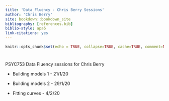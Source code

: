 ```yaml
---
title: 'Data Fluency - Chris Berry Sessions'
author: 'Chris Berry'
site: bookdown::bookdown_site
bibliography: [references.bib]
biblio-style: apa6
link-citations: yes
---
```



```r
knitr::opts_chunk$set(echo = TRUE, collapse=TRUE, cache=TRUE, comment=NA, message=FALSE)
```

# {-}

PSYC753 Data Fluency sessions for Chris Berry

- Building models 1  - 21/1/20
 
- Building models 2 - 29/1/20

- Fitting curves - 4/2/20
